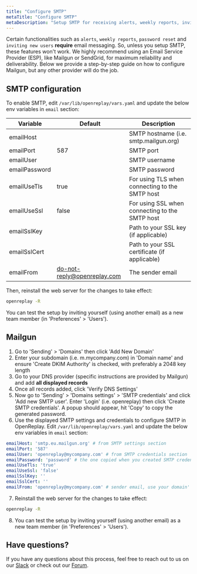 ```yaml
---
title: "Configure SMTP"
metaTitle: "Configure SMTP"
metaDescription: "Setup SMTP for receiving alerts, weekly reports, inviting new users to OpenReplay and resetting passwords."
---
```


Certain functionalities such as `alerts`, `weekly reports`, `password reset` and `inviting new users` **require** email messaging. So, unless you setup SMTP, these features won't work. We highly recommend using an Email Service Provider (ESP), like Mailgun or SendGrid, for maximum reliability and deliverability. Below we provide a step-by-step guide on how to configure Mailgun, but any other provider will do the job.

## SMTP configuration

To enable SMTP, edit `/var/lib/openreplay/vars.yaml` and update the below env variables in `email` section:

| Variable | Default | Description |
|----------|-------------|-------------|
| emailHost |  | SMTP hostname (i.e. smtp.mailgun.org) |
| emailPort | 587 | SMTP port |
| emailUser |  | SMTP username|
| emailPassword |  | SMTP password |
| emailUseTls | true | For using TLS when connecting to the SMTP host |
| emailUseSsl | false | For using SSL when connecting to the SMTP host |
| emailSslKey |  | Path to your SSL key (if applicable) |
| emailSslCert |  | Path to your SSL certificate (if applicable) |
| emailFrom | do-not-reply@openreplay.com | The sender email |

Then, reinstall the web server for the changes to take effect:

```bash
openreplay -R
```

You can test the setup by inviting yourself (using another email) as a new team member (in 'Preferences' > 'Users').

## Mailgun

1. Go to 'Sending' > 'Domains' then click 'Add New Domain'
2. Enter your subdomain (i.e. m.mycompany.com) in 'Domain name' and ensure 'Create DKIM Authority' is checked, with preferably a 2048 key length
3. Go to your DNS provider (specific instructions are provided by Mailgun) and add **all displayed records**
4. Once all records added, click 'Verify DNS Settings'
5. Now go to 'Sending' > 'Domains settings' > 'SMTP credentials' and click 'Add new SMTP user'. Enter 'Login' (i.e. openreplay) then click 'Create SMTP credentials'. A popup should appear, hit 'Copy' to copy the generated password.
6. Use the displayed SMTP settings and credentials to configure SMTP in OpenReplay. Edit `/var/lib/openreplay/vars.yaml` and update the below env variables in `email` section:

```yaml
emailHost: 'smtp.eu.mailgun.org' # from SMTP settings section
emailPort: '587'
emailUser: 'openreplay@mycompany.com' # from SMTP credentials section
emailPassword: 'password' # the one copied when you created SMTP credentials
emailUseTls: 'true'
emailUseSsl: 'false'
emailSslKey: ''
emailSslCert: ''
emailFrom: 'openreplay@mycompany.com' # sender email, use your domain'
```

7. Reinstall the web server for the changes to take effect:

```bash
openreplay -R
```

8. You can test the setup by inviting yourself (using another email) as a new team member (in 'Preferences' > 'Users').

## Have questions?
If you have any questions about this process, feel free to reach out to us on our [Slack](https://slack.openreplay.com) or check out our [Forum](https://forum.openreplay.com).

